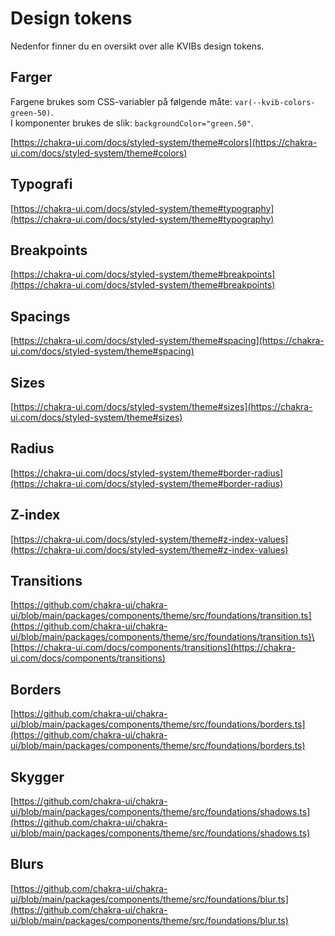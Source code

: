 
<Meta title="Design Fundament/Design tokens" />

# Design tokens

Nedenfor finner du en oversikt over alle KVIBs design tokens.

## Farger

Fargene brukes som CSS-variabler på følgende måte: `var(--kvib-colors-green-50)`.\
I komponenter brukes de slik: `backgroundColor="green.50"`.

<Colors />

[https://chakra-ui.com/docs/styled-system/theme#colors](https://chakra-ui.com/docs/styled-system/theme#colors)

## Typografi

[https://chakra-ui.com/docs/styled-system/theme#typography](https://chakra-ui.com/docs/styled-system/theme#typography)

## Breakpoints

[https://chakra-ui.com/docs/styled-system/theme#breakpoints](https://chakra-ui.com/docs/styled-system/theme#breakpoints)

## Spacings

[https://chakra-ui.com/docs/styled-system/theme#spacing](https://chakra-ui.com/docs/styled-system/theme#spacing)

## Sizes

[https://chakra-ui.com/docs/styled-system/theme#sizes](https://chakra-ui.com/docs/styled-system/theme#sizes)

## Radius

[https://chakra-ui.com/docs/styled-system/theme#border-radius](https://chakra-ui.com/docs/styled-system/theme#border-radius)

## Z-index

[https://chakra-ui.com/docs/styled-system/theme#z-index-values](https://chakra-ui.com/docs/styled-system/theme#z-index-values)

## Transitions

[https://github.com/chakra-ui/chakra-ui/blob/main/packages/components/theme/src/foundations/transition.ts](https://github.com/chakra-ui/chakra-ui/blob/main/packages/components/theme/src/foundations/transition.ts)\
[https://chakra-ui.com/docs/components/transitions](https://chakra-ui.com/docs/components/transitions)

## Borders

[https://github.com/chakra-ui/chakra-ui/blob/main/packages/components/theme/src/foundations/borders.ts](https://github.com/chakra-ui/chakra-ui/blob/main/packages/components/theme/src/foundations/borders.ts)

## Skygger

[https://github.com/chakra-ui/chakra-ui/blob/main/packages/components/theme/src/foundations/shadows.ts](https://github.com/chakra-ui/chakra-ui/blob/main/packages/components/theme/src/foundations/shadows.ts)

## Blurs

[https://github.com/chakra-ui/chakra-ui/blob/main/packages/components/theme/src/foundations/blur.ts](https://github.com/chakra-ui/chakra-ui/blob/main/packages/components/theme/src/foundations/blur.ts)
